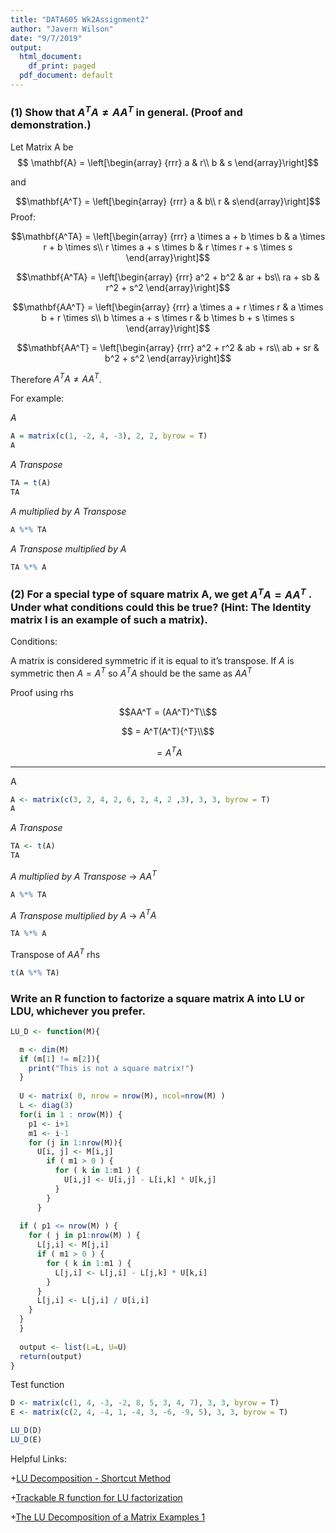 ---
title: "DATA605 Wk2Assignment2"
author: "Javern Wilson"
date: "9/7/2019"
output:
  html_document:
    df_print: paged
  pdf_document: default
---


### (1) Show that $A^TA \neq AA^T$ in general. (Proof and demonstration.) 

Let Matrix A be $$ \mathbf{A} = \left[\begin{array}
{rrr}
a & r\\
b & s
\end{array}\right]$$ 

and

$$\mathbf{A^T} = \left[\begin{array} {rrr} a & b\\ r & s\end{array}\right]$$ 
Proof:

$$\mathbf{A^TA} = \left[\begin{array}
{rrr}
a \times a + b \times b & a \times r + b \times s\\ 
r \times a + s \times b & r \times r + s \times s
\end{array}\right]$$

$$\mathbf{A^TA} = \left[\begin{array}
{rrr}
a^2 + b^2 & ar + bs\\ 
ra + sb & r^2 + s^2
\end{array}\right]$$

$$\mathbf{AA^T} = \left[\begin{array}
{rrr}
a \times a + r \times r & a \times b + r \times s\\ 
b \times a + s \times r & b \times b + s \times s
\end{array}\right]$$

$$\mathbf{AA^T} = \left[\begin{array}
{rrr}
a^2 + r^2 & ab + rs\\ 
ab + sr & b^2 + s^2
\end{array}\right]$$


Therefore $A^TA \neq AA^T$.

For example:

*A*
```{r}

A = matrix(c(1, -2, 4, -3), 2, 2, byrow = T)
A


```

*A Transpose*
```{r}
TA = t(A)
TA

```

*A multiplied by A Transpose*
```{r}

A %*% TA
```


*A Transpose multiplied by A*
```{r}
TA %*% A
```



### (2) For a special type of square matrix A, we get $A^TA = AA^T$ . Under what conditions could this be true? (Hint: The Identity matrix I is an example of such a matrix). 

Conditions:

A matrix is considered symmetric if it is equal to it's transpose.
If $A$ is symmetric then $A = A^T$ so $A^TA$ should be the same as $AA^T$

Proof using rhs

$$AA^T = (AA^T)^T\\$$

$$ = A^T(A^T){^T}\\$$

$$ = A^TA$$

---

A
```{r}

A <- matrix(c(3, 2, 4, 2, 6, 2, 4, 2 ,3), 3, 3, byrow = T)
A


```

*A Transpose*
```{r}

TA <- t(A)
TA


```

*A multiplied by A Transpose* -> $AA^T$
```{r}

A %*% TA

```

*A Transpose multiplied by A* -> $A^TA$

```{r}

TA %*% A

```

Transpose of $AA^T$ rhs
```{r}
t(A %*% TA)

```



### Write an R function to factorize a square matrix A into LU or LDU, whichever you prefer. 

```{r}
LU_D <- function(M){

  m <- dim(M)
  if (m[1] != m[2]){
    print("This is not a square matrix!")
  }
  
  U <- matrix( 0, nrow = nrow(M), ncol=nrow(M) )
  L <- diag(3)
  for(i in 1 : nrow(M)) {
    p1 <- i+1
    m1 <- i-1
    for (j in 1:nrow(M)){
      U[i, j] <- M[i,j]
        if ( m1 > 0 ) {
          for ( k in 1:m1 ) {
            U[i,j] <- U[i,j] - L[i,k] * U[k,j]
          }
        }
      }
    
  if ( p1 <= nrow(M) ) {
    for ( j in p1:nrow(M) ) {
      L[j,i] <- M[j,i]
      if ( m1 > 0 ) {
        for ( k in 1:m1 ) {
          L[j,i] <- L[j,i] - L[j,k] * U[k,i]
        }
      }
      L[j,i] <- L[j,i] / U[i,i]
    }
  }
  }
  
  output <- list(L=L, U=U)
  return(output)
}

```


Test function
```{r}

D <- matrix(c(1, 4, -3, -2, 8, 5, 3, 4, 7), 3, 3, byrow = T)
E <- matrix(c(2, 4, -4, 1, -4, 3, -6, -9, 5), 3, 3, byrow = T)

LU_D(D)
LU_D(E)
```


Helpful Links:

  +[LU Decomposition - Shortcut Method](https://www.youtube.com/watch?v=UlWcofkUDDU)
  
  +[Trackable R function for LU factorization
](https://stackoverflow.com/questions/51687808/write-a-trackable-r-function-that-mimics-lapacks-dgetrf-for-lu-factorization)

  +[The LU Decomposition of a Matrix Examples 1](http://mathonline.wikidot.com/the-lu-decomposition-of-a-matrix-examples-1)
